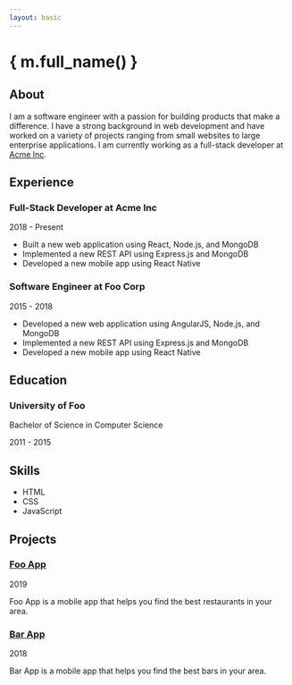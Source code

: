 ```yaml
---
layout: basic
---
```


<script lang="ts">
</script>

# { m.full_name() }

## About

I am a software engineer with a passion for building products that make a difference. I have a strong background in web development and have worked on a variety of projects ranging from small websites to large enterprise applications. I am currently working as a full-stack developer at [Acme Inc](https://acme.com).

## Experience

### Full-Stack Developer at Acme Inc

2018 - Present

- Built a new web application using React, Node.js, and MongoDB
- Implemented a new REST API using Express.js and MongoDB
- Developed a new mobile app using React Native

### Software Engineer at Foo Corp

2015 - 2018

- Developed a new web application using AngularJS, Node.js, and MongoDB
- Implemented a new REST API using Express.js and MongoDB
- Developed a new mobile app using React Native

## Education

### University of Foo

Bachelor of Science in Computer Science

2011 - 2015

## Skills

- <Icon icon="skill-icons:html" class="m-0 mr-2 inline" /> HTML
- <Icon icon="skill-icons:css" class="m-0 mr-2 inline" /> CSS
- <Icon icon="skill-icons:javascript" class="m-0 mr-2 inline" /> JavaScript

## Projects

### [Foo App](https://foo.app)

2019

Foo App is a mobile app that helps you find the best restaurants in your area.

### [Bar App](https://bar.app)

2018

Bar App is a mobile app that helps you find the best bars in your area.

